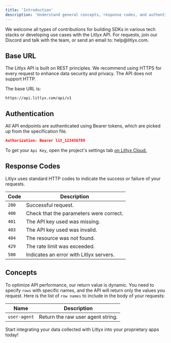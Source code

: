 ```yaml
---
title: 'Introduction'
description: 'Understand general concepts, response codes, and authentication methods for working with the Litlyx API.'
---
```


<Note>
We welcome all types of contributions for building SDKs in various tech stacks or developing use cases with the Litlyx API. For requests, join our Discord and talk with the team, or send an email to: help@litlyx.com.  
</Note>

## Base URL
The Litlyx API is built on REST principles. We recommend using HTTPS for every request to enhance data security and privacy. The API does not support HTTP.

The base URL is:

```
https://api.litlyx.com/api/v1
```


## Authentication

All API endpoints are authenticated using Bearer tokens, which are picked up from the specification file.

```json
Authorization: Bearer lit_123456789
```

To get your `Api Key`, open the project's settings tab [on Litlyx Cloud.](https://dashboard.litlyx.com)


## Response Codes

Litlyx uses standard HTTP codes to indicate the success or failure of your requests.

| Code     | Description                           |
| -------- | ------------------------------------- |
| `200`      | Successful request.                    |
| `400`      | Check that the parameters were correct.|
| `401`      |The API key used was missing. |
| `403`      |The API key used was invalid. |
| `404`      |The resource was not found. |
| `429`      |The rate limit was exceeded. |
| `500`      |Indicates an error with Litlyx servers. |

## Concepts

To optimize API performance, our return value is dynamic. You need to specify `rows` with specific names, and the API will return only the values you request. Here is the list of `row names` to include in the body of your requests:

| Name     | Description                           |
| -------- | ------------------------------------- |
| `user-agent`  | Return the raw user agent string.          |

Start integrating your data collected with Litlyx into your proprietary apps today!